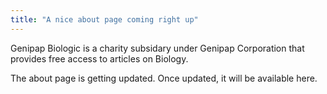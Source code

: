 ```yaml
---
title: "A nice about page coming right up"
---
```


Genipap Biologic is a charity subsidary under Genipap Corporation that provides free access to articles on Biology.

The about page is getting updated. Once updated, it will be available here.
